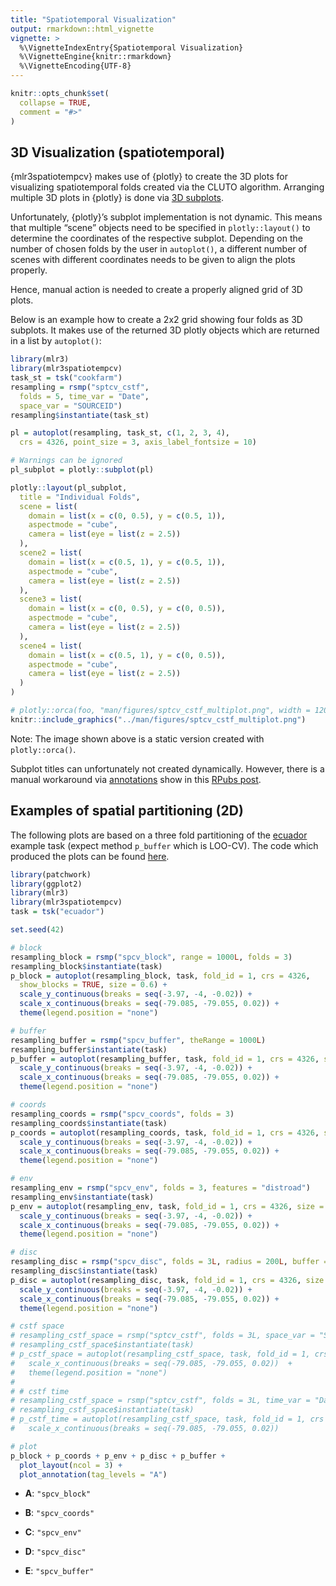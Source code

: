 ```yaml
---
title: "Spatiotemporal Visualization"
output: rmarkdown::html_vignette
vignette: >
  %\VignetteIndexEntry{Spatiotemporal Visualization}
  %\VignetteEngine{knitr::rmarkdown}
  %\VignetteEncoding{UTF-8}
---
```


```r
knitr::opts_chunk$set(
  collapse = TRUE,
  comment = "#>"
)
```

## 3D Visualization (spatiotemporal)

{mlr3spatiotempcv} makes use of {plotly} to create the 3D plots for visualizing spatiotemporal folds created via the CLUTO algorithm.
Arranging multiple 3D plots in {plotly} is done via [3D subplots](https://plotly.com/r/3d-subplots/).

Unfortunately, {plotly}'s subplot implementation is not dynamic.
This means that multiple "scene" objects need to be specified in `plotly::layout()` to determine the coordinates of the respective subplot.
Depending on the number of chosen folds by the user in `autoplot()`, a different number of scenes with different coordinates needs to be given to align the plots properly.

Hence, manual action is needed to create a properly aligned grid of 3D plots.

Below is an example how to create a 2x2 grid showing four folds as 3D subplots.
It makes use of the returned 3D plotly objects which are returned in a list by `autoplot()`:

```r
library(mlr3)
library(mlr3spatiotempcv)
task_st = tsk("cookfarm")
resampling = rsmp("sptcv_cstf",
  folds = 5, time_var = "Date",
  space_var = "SOURCEID")
resampling$instantiate(task_st)

pl = autoplot(resampling, task_st, c(1, 2, 3, 4),
  crs = 4326, point_size = 3, axis_label_fontsize = 10)

# Warnings can be ignored
pl_subplot = plotly::subplot(pl)

plotly::layout(pl_subplot,
  title = "Individual Folds",
  scene = list(
    domain = list(x = c(0, 0.5), y = c(0.5, 1)),
    aspectmode = "cube",
    camera = list(eye = list(z = 2.5))
  ),
  scene2 = list(
    domain = list(x = c(0.5, 1), y = c(0.5, 1)),
    aspectmode = "cube",
    camera = list(eye = list(z = 2.5))
  ),
  scene3 = list(
    domain = list(x = c(0, 0.5), y = c(0, 0.5)),
    aspectmode = "cube",
    camera = list(eye = list(z = 2.5))
  ),
  scene4 = list(
    domain = list(x = c(0.5, 1), y = c(0, 0.5)),
    aspectmode = "cube",
    camera = list(eye = list(z = 2.5))
  )
)
```

```r
# plotly::orca(foo, "man/figures/sptcv_cstf_multiplot.png", width = 1200, height = 1200)
knitr::include_graphics("../man/figures/sptcv_cstf_multiplot.png")
```

Note: The image shown above is a static version created with `plotly::orca()`.

Subplot titles can unfortunately not created dynamically.
However, there is a manual workaround via [annotations](https://plotly.com/r/reference/#layout-annotations) show in this [RPubs post](https://rpubs.com/bcd/subplot-titles).

## Examples of spatial partitioning (2D)

The following plots are based on a three fold partitioning of the [ecuador]() example task (expect method `p_buffer` which is LOO-CV).
The code which produced the plots can be found [here](https://github.com/mlr-org/mlr3spatiotempcv/blob/main/vignettes/spatiotemp-viz.Rmd).

```r
library(patchwork)
library(ggplot2)
library(mlr3)
library(mlr3spatiotempcv)
task = tsk("ecuador")

set.seed(42)

# block
resampling_block = rsmp("spcv_block", range = 1000L, folds = 3)
resampling_block$instantiate(task)
p_block = autoplot(resampling_block, task, fold_id = 1, crs = 4326,
  show_blocks = TRUE, size = 0.6) +
  scale_y_continuous(breaks = seq(-3.97, -4, -0.02)) +
  scale_x_continuous(breaks = seq(-79.085, -79.055, 0.02)) +
  theme(legend.position = "none")

# buffer
resampling_buffer = rsmp("spcv_buffer", theRange = 1000L)
resampling_buffer$instantiate(task)
p_buffer = autoplot(resampling_buffer, task, fold_id = 1, crs = 4326, size = 0.6) +
  scale_y_continuous(breaks = seq(-3.97, -4, -0.02)) +
  scale_x_continuous(breaks = seq(-79.085, -79.055, 0.02)) +
  theme(legend.position = "none")

# coords
resampling_coords = rsmp("spcv_coords", folds = 3)
resampling_coords$instantiate(task)
p_coords = autoplot(resampling_coords, task, fold_id = 1, crs = 4326, size = 0.6) +
  scale_y_continuous(breaks = seq(-3.97, -4, -0.02)) +
  scale_x_continuous(breaks = seq(-79.085, -79.055, 0.02)) +
  theme(legend.position = "none")

# env
resampling_env = rsmp("spcv_env", folds = 3, features = "distroad")
resampling_env$instantiate(task)
p_env = autoplot(resampling_env, task, fold_id = 1, crs = 4326, size = 0.6) +
  scale_y_continuous(breaks = seq(-3.97, -4, -0.02)) +
  scale_x_continuous(breaks = seq(-79.085, -79.055, 0.02)) +
  theme(legend.position = "none")

# disc
resampling_disc = rsmp("spcv_disc", folds = 3L, radius = 200L, buffer = 200L)
resampling_disc$instantiate(task)
p_disc = autoplot(resampling_disc, task, fold_id = 1, crs = 4326, size = 0.6) +
  scale_y_continuous(breaks = seq(-3.97, -4, -0.02)) +
  scale_x_continuous(breaks = seq(-79.085, -79.055, 0.02)) +
  theme(legend.position = "none")

# cstf space
# resampling_cstf_space = rsmp("sptcv_cstf", folds = 3L, space_var = "SOURCEID")
# resampling_cstf_space$instantiate(task)
# p_cstf_space = autoplot(resampling_cstf_space, task, fold_id = 1, crs = 4326) +
#   scale_x_continuous(breaks = seq(-79.085, -79.055, 0.02))  +
#   theme(legend.position = "none")
#
# # cstf time
# resampling_cstf_space = rsmp("sptcv_cstf", folds = 3L, time_var = "Date")
# resampling_cstf_space$instantiate(task)
# p_cstf_time = autoplot(resampling_cstf_space, task, fold_id = 1, crs = 4326) +
#   scale_x_continuous(breaks = seq(-79.085, -79.055, 0.02))

# plot
p_block + p_coords + p_env + p_disc + p_buffer +
  plot_layout(ncol = 3) +
  plot_annotation(tag_levels = "A")
```

- **A**: `"spcv_block"`

- **B**: `"spcv_coords"`

- **C**: `"spcv_env"`

- **D**: `"spcv_disc"`

- **E**: `"spcv_buffer"`
